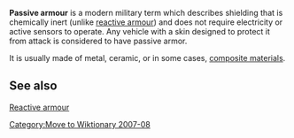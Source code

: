 [[Category:Move to Wiktionary 2007-08]]

'''Passive armour''' is a modern military term which describes shielding that is chemically inert (unlike [[reactive armour]]) and does not require electricity or active sensors to operate. Any vehicle with a skin designed to protect it from attack is considered to have passive armor.

It is usually made of metal, ceramic, or in some cases, [[composite material]]s.

==See also==
[[Reactive armour]]

{{weapon-stub}}